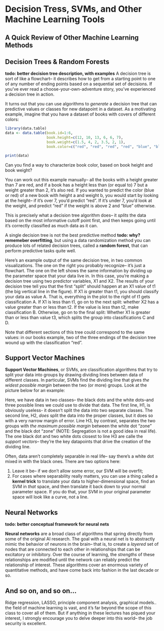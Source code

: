 
# Decision Tress, SVMs, and Other Machine Learning Tools 

## A Quick Review of Other Machine Learning Methods

## Decision Trees & Random Forests

**todo: better decision tree description, with examples**
A decision tree is sort of like a flowchart-- it describes how to get from a starting point to one of any number of ending points based on a sequential set of decisions. If you've ever read a choose-your-own-adventure story, you've experienced a decision tree in action. 

It turns out that you can use algorithms to *generate* a decision tree that can predictive values or classes for new datapoint in a dataset. As a motivating example, imagine that you have a dataset of books with covers of different colors: 

```r
library(data.table)
data <- data.table(book.id=1:6,
                   book.height=c(12, 10, 13, 6, 6, 7),
                   book.weight=c(1.5, 4, 2, 3.5, 2, 1),
                   book.color=c("red", "red", "red", "red", "blue", "blue"))

print(data)
```

Can you find a way to characterize book color, based on book height and book weight?

You can work out this example manually-- all the books with a height greater than 7 are red, and if a book has a height less than (or equal to) 7 but a weight greater than 2, it's also red. If you wanted to predict the color (blue or red) of a new book with height a and weight b, you would start by looking at the height-- if it's over 7, you'd predict "red". If it's under 7, you'd look at the weight, and predict "red" if the weight is above 2 and "blue" otherwise. 

This is precisely what a decision tree algorithm does-- it *splits* the data based on the most informative cutoff point first, and then keeps going until it's correctly classified as much data as it can. 

A single decision tree is not the best predictive method **todo: why? rememeber overfitting**, but using a data randomization method you can produce lots of related decision trees, called a **random forest**, that can perform predictive tasks quite well.

Here's an example output of the same decision tree, in two common visualizations. The one on the right you probably recognize-- it's just a flowchart. The one on the left shows the same information by dividing up the parameter space that your data live in. In this case, you're making a decision tree using two predictor variables, X1 and X2. The results of your decision tree tell you that the first "split" should happen at an X1 value of t1 (the big vertical line in the figure). If X1 *is* greater than t1, you should classify your data as value A. That is, everything in the plot to the right of t1 gets classification A. If X1 is less than t1, go on to the next split: whether X2 has a value greater than or less than t2. If the value is *less* than t2, make classification B. Otherwise, go on to the final split: Whether X1 is greater than or less than value t3, which splits the group into classifications C and D. 

Note that different sections of this tree could correspond to the same values: in our books example, two of the three endings of the decision tree wound up with the classification "red".


## Support Vector Machines

**Support Vector Machines**, or SVMs, are classification algorithms that try to split your data into groups by drawing dividing lines between data of different classes. In particular, SVMs find the dividing line that gives *the widest possible margin* between the two (or more) groups. Look at the picture below for an example: 


Here, we have data in two classes-- the black dots and the white dots--and three possible lines we could use to divide that data. The first line, H1, is obviously useless- it doesn't split the data into two separate classes. The second line, H2, *does* split the data into the proper classes, but it does so with a very narrow margin of error. Line H3, by contrast, separates the two groups with *the maximum possible margin* between the white dot "zone" and the black dot "zone" (NOTE: Segregation is not a good idea in real life). The one black dot and two white dots closest to line H3 are calle the *support vectors*-- they're the key datapoints that drive the creation of the dividing line. 

Often, data aren't completely separable in real life-- say there's a white dot mixed in with the black ones. There are two options here: 

1. Leave it be-- if we don't allow some error, our SVM will be overfit;
2. For cases where separability really matters, you can use a thing called a **kernel trick** to translate your data to higher-dimensional space, find an SVM in *that* space, and then translate it back down to your normal parameter space. If you do that, your SVM in your original parameter space will look like a curve, not a line.  


## Neural Networks
**todo: better conceptual framework for neural nets**


**Neural networks** are a broad class of algorithms that spring directly from some of the original AI research. The goal with a neural net is to abstractly mimic the behavior of neurons in the brain-- that is, to create a *layered* set of nodes that are connected to each other in relationships that can be excitatory or inhibitory. Over the course of learning, the *strengths* of these relationships are modified until the network can reliably predict the relationship of interest. These algorithms cover an enormous variety of quantitative methods, and have come back into fashion in the last decade or so. 

## And so on, and so on...
Ridge regression, LASSO, principle component analysis, graphical models.. the field of machine learning is vast, and it's far beyond the scope of this class to cover all of them. But if anything in these lectures has piqued your interest, I strongly encourage you to delve deeper into this world-- the job security is excellent. 

